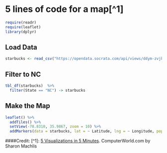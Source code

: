 # 5 lines of code for a map[^1]

```r
require(readr) 
require(leaflet)
library(dplyr)
```


## Load Data
```r
starbucks <- read_csv("https://opendata.socrata.com/api/views/ddym-zvjk/rows.csv")
```

## Filter to NC
```r
tbl_df(starbucks)  %>%  
  filter(State == "NC") -> starbucks
```


## Make the Map
```r
leaflet() %>% 
  addTiles() %>% 
  setView(-78.8310, 35.9867, zoom = 10) %>% 
  addMarkers(data = starbucks, lat = ~ Latitude, lng = ~ Longitude, popup = starbucks$Name)
```

####Credit: 
[^1]: [5 Visualizations in 5 Minutes](http://www.computerworld.com/article/2893271/business-intelligence/5-data-visualizations-in-5-minutes-each-in-5-lines-or-less-of-r.html). ComputerWorld.com by Sharon Machlis
